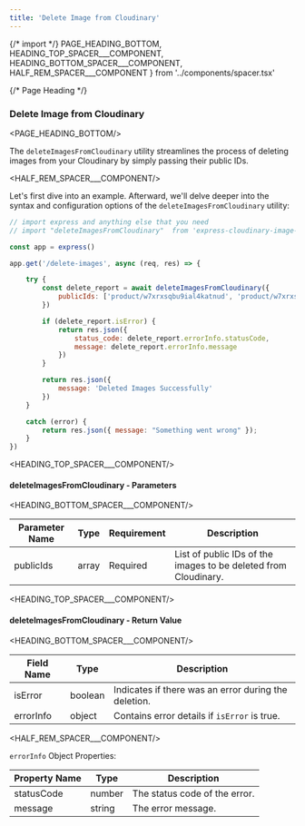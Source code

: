 ```yaml
---
title: 'Delete Image from Cloudinary'
---
```


{/* import */}
    PAGE_HEADING_BOTTOM,
    HEADING_TOP_SPACER___COMPONENT, 
    HEADING_BOTTOM_SPACER___COMPONENT,
    HALF_REM_SPACER___COMPONENT
} from '../components/spacer.tsx'



{/* Page Heading */}
### Delete Image from Cloudinary
<PAGE_HEADING_BOTTOM/>


The `deleteImagesFromCloudinary` utility streamlines the process of deleting images from your Cloudinary  by simply passing their public IDs.

<HALF_REM_SPACER___COMPONENT/>


Let's first dive into an example. Afterward, we'll delve deeper into the syntax and configuration options of the `deleteImagesFromCloudinary` utility:


```javascript showLineNumbers copy
// import express and anything else that you need
// import "deleteImagesFromCloudinary"  from 'express-cloudinary-image-handler'

const app = express()

app.get('/delete-images', async (req, res) => {

    try {
        const delete_report = await deleteImagesFromCloudinary({
            publicIds: ['product/w7xrxsqbu9ial4katnud', 'product/w7xrxsqbual4katnud']
        })

        if (delete_report.isError) {
            return res.json({
                status_code: delete_report.errorInfo.statusCode,
                message: delete_report.errorInfo.message
            })
        }

        return res.json({
            message: 'Deleted Images Successfully'
        })
    }

    catch (error) {
        return res.json({ message: "Something went wrong" });
    }
})

```

<HEADING_TOP_SPACER___COMPONENT/>

#### deleteImagesFromCloudinary -  Parameters

<HEADING_BOTTOM_SPACER___COMPONENT/>


| Parameter Name | Type  | Requirement | Description                                                     |
| -------------- | ----- | ----------- | --------------------------------------------------------------- |
| publicIds      | array | Required    | List of public IDs of the images to be deleted from Cloudinary. |


<HEADING_TOP_SPACER___COMPONENT/>

#### deleteImagesFromCloudinary -  Return Value

<HEADING_BOTTOM_SPACER___COMPONENT/>


| Field Name | Type    | Description                                          |
| ---------- | ------- | ---------------------------------------------------- |
| isError    | boolean | Indicates if there was an error during the deletion. |
| errorInfo  | object  | Contains error details if `isError` is true.         |


<HALF_REM_SPACER___COMPONENT/>


`errorInfo` Object Properties:

| Property Name | Type   | Description                   |
| ------------- | ------ | ----------------------------- |
| statusCode    | number | The status code of the error. |
| message       | string | The error message.            |


